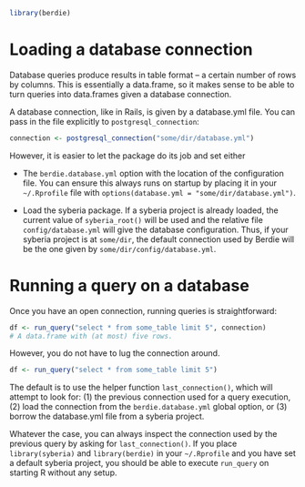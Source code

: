 <!--
%\VignetteEngine{knitr}
%\VignetteIndexEntry{Running queries on a database}
-->

```r
library(berdie)
```

# Loading a database connection

Database queries produce results in table format -- a certain number of rows by columns.
This is essentially a data.frame, so it makes sense to be able to turn queries into
data.frames given a database connection.

A database connection, like in Rails, is given by a database.yml file. You can pass in 
the file explicitly to `postgresql_connection`:

```r
connection <- postgresql_connection("some/dir/database.yml")
```

However, it is easier to let the package do its job and set either

- The `berdie.database.yml` option with the location of the configuration file.
  You can ensure this always runs on startup by placing it in your `~/.Rprofile` file
  with `options(database.yml = "some/dir/database.yml")`.

- Load the syberia package. If a syberia project is already loaded,
  the current value of `syberia_root()` will be used and the relative
  file `config/database.yml` will give the database configuration. Thus, if your
  syberia project is at `some/dir`, the default connection used by Berdie
  will be the one given by `some/dir/config/database.yml`.

# Running a query on a database

Once you have an open connection, running queries is straightforward:

```r
df <- run_query("select * from some_table limit 5", connection)
# A data.frame with (at most) five rows.
```

However, you do not have to lug the connection around.

```r
df <- run_query("select * from some_table limit 5")
```

The default is to use the helper function `last_connection()`, which will attempt
to look for: (1) the previous connection used for a query execution,
(2) load the connection from the `berdie.database.yml` global option, or (3) borrow
the database.yml file from a syberia project.

Whatever the case, you can always inspect the connection used by the previous query
by asking for `last_connection()`. If you place `library(syberia)` and `library(berdie)`
in your `~/.Rprofile` and you have set a default syberia project, you should be able
to execute `run_query` on starting R without any setup.


